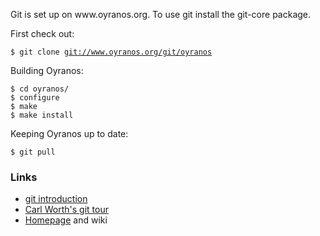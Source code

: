 Git is set up on www.oyranos.org. To use git install the git-core package.


First check out:
 $ git clone git://www.oyranos.org/git/oyranos

Building Oyranos:
 $ cd oyranos/
 $ configure
 $ make
 $ make install

Keeping Oyranos up to date:
 $ git pull


=== Links ===
* [http://www.kernel.org/pub/software/scm/git/docs/user-manual.html#git-quick-start git introduction]
* [http://cworth.org/hgbook-git/tour/ Carl Worth's git tour]
* [http://git.or.cz/ Homepage] and wiki